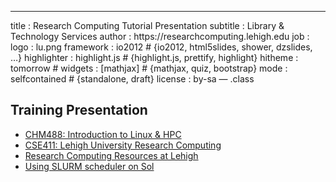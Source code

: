 ---
title       : Research Computing Tutorial Presentation
subtitle    : Library & Technology Services
author      : https://researchcomputing.lehigh.edu
job         : 
logo        : lu.png
framework   : io2012        # {io2012, html5slides, shower, dzslides, ...}
highlighter : highlight.js      # {highlight.js, prettify, highlight}
hitheme     : tomorrow      # 
widgets     : [mathjax]            # {mathjax, quiz, bootstrap}
mode        : selfcontained # {standalone, draft}
license     : by-sa
--- .class

## Training Presentation

* [CHM488: Introduction to Linux & HPC](chm488.html)
* [CSE411: Lehigh University Research Computing](cse411.html)
* [Research Computing Resources at Lehigh](lurc.html)
* [Using SLURM scheduler on Sol](slurm.html)

